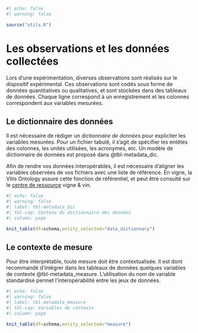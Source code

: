 ```r
#| echo: false
#| warning: false

source("utils.R")

```

# Les observations et les données collectées

Lors d'une expérimentation, diverses observations sont réalisés sur le dispositif expérimental. Ces observations sont codés sous forme de données quantitatives ou qualitatives, et sont stockées dans des tableaux de données. Chaque ligne correspond à un enregistrement et les colonnes correspondent aux variables mesurées.

## Le dictionnaire des données

Il est nécessaire de rédiger un *dictionnaire de données* pour expliciter les variables mesurées. Pour un fichier tabulé, il s'agit de spécifier les entêtes des colonnes, les unités utilisées, les acronymes, etc. Un modèle de dictionnaire de données est proposé dans @tbl-metadata_dic.

Afin de rendre vos données interopérables, il est nécessaire d'aligner les variables observées de vos fichiers avec une liste de référence. En vigne, la Vitis Ontology assure cette fonction de référentiel, et peut être consulté sur le [centre de ressource](https://vitioeno.mistea.inrae.fr/resource/app/ "Centre de ressources Vigne & Vin") vigne & vin.

```r
#| echo: false
#| warning: false
#| label: tbl-metadata_dic
#| tbl-cap: Contenu du dictionnaire des données
#| column: page

knit_table(df=schema,entity_selected="data_dictionnary")

```

## Le contexte de mesure

Pour être interprétable, toute mesure doit être contextualisée. Il est dont recommandé d'intégrer dans les tableaux de données quelques variables de contexte @tbl-metadata_measure. L'utilisation du nom de variable standardisé permet l'interopérabilité entre les jeux de données.

```r
#| echo: false
#| warning: false
#| label: tbl-metadata_measure
#| tbl-cap: Variables de contexte
#| column: page

knit_table(df=schema,entity_selected="measure")

```


